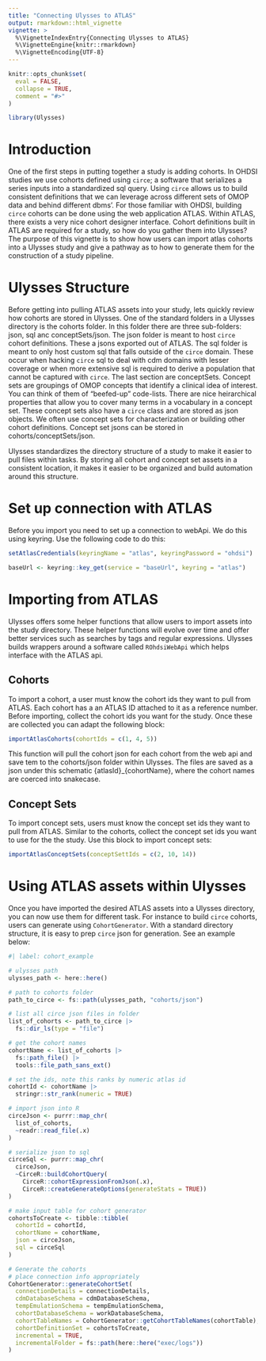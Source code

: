 ```yaml
---
title: "Connecting Ulysses to ATLAS"
output: rmarkdown::html_vignette
vignette: >
  %\VignetteIndexEntry{Connecting Ulysses to ATLAS}
  %\VignetteEngine{knitr::rmarkdown}
  %\VignetteEncoding{UTF-8}
---
```


```r
knitr::opts_chunk$set(
  eval = FALSE,
  collapse = TRUE,
  comment = "#>"
)
```

```r
library(Ulysses)
```

# Introduction

One of the first steps in putting together a study is adding cohorts. In OHDSI studies we use cohorts defined using `circe`; a software that serializes a series inputs into a standardized sql query. Using `circe` allows us to build consistent definitions that we can leverage across different sets of OMOP data and behind different dbms'. For those familiar with OHDSI, building `circe` cohorts can be done using the web application ATLAS. Within ATLAS, there exists a very nice cohort designer interface. Cohort definitions built in ATLAS are required for a study, so how do you gather them into Ulysses? The purpose of this vignette is to show how users can import atlas cohorts into a Ulysses study and give a pathway as to how to generate them for the construction of a study pipeline. 


# Ulysses Structure

Before getting into pulling ATLAS assets into your study, lets quickly review how cohorts are stored in Ulysses. One of the standard folders in a Ulysses directory is the cohorts folder. In this folder there are three sub-folders: json, sql anc conceptSets/json. The json folder is meant to host `circe` cohort definitions. These a jsons exported out of ATLAS. The sql folder is meant to only host custom sql that falls outside of the `circe` domain. These occur when hacking `circe` sql to deal with cdm domains with lesser coverage or when more extensive sql is required to derive a population that cannot be captured with `circe`. The last section are conceptSets. Concept sets are groupings of OMOP concepts that identify a clinical idea of interest. You can think of them of "beefed-up" code-lists. There are nice heirarchical properties that allow you to cover many terms in a vocabulary in a concept set. These concept sets also have a `circe` class and are stored as json objects. We often use concept sets for characterization or building other cohort definitions. Concept set jsons can be stored in cohorts/conceptSets/json. 

Ulysses standardizes the directory structure of a study to make it easier to pull files within tasks. By storing all cohort and concept set assets in a consistent location, it makes it easier to be organized and build automation around this structure.

# Set up connection with ATLAS

Before you import you need to set up a connection to webApi. We do this using keyring. Use the following code to do this:

```r

setAtlasCredentials(keyringName = "atlas", keyringPassword = "ohdsi")

baseUrl <- keyring::key_get(service = "baseUrl", keyring = "atlas")
```




# Importing from ATLAS

Ulysses offers some helper functions that allow users to import assets into the study directory. These helper functions will evolve over time and offer better services such as searches by tags and regular expressions. Ulysses builds wrappers around a software called `ROhdsiWebApi` which helps interface with the ATLAS api. 

## Cohorts

To import a cohort, a user must know the cohort ids they want to pull from ATLAS. Each cohort has a an ATLAS ID attached to it as a reference number. Before importing, collect the cohort ids you want for the study. Once these are collected you can adapt the following block:

```r
importAtlasCohorts(cohortIds = c(1, 4, 5))
```

This function will pull the cohort json for each cohort from the web api and save tem to the cohorts/json folder within Ulysses. The files are saved as a json under this schematic {atlasId}_{cohortName}, where the cohort names are coerced into snakecase. 

## Concept Sets

To import concept sets, users must know the concept set ids they want to pull from ATLAS. Similar to the cohorts, collect the concept set ids you want to use for the the study. Use this block to import concept sets:

```r
importAtlasConceptSets(conceptSettIds = c(2, 10, 14))
```


# Using ATLAS assets within Ulysses

Once you have imported the desired ATLAS assets into a Ulysses directory, you can now use them for different task. For instance to build `circe` cohorts, users can generate using `CohortGenerator`. With a standard directory structure, it is easy to prep `circe` json for generation. See an example below:

```r
#| label: cohort_example

# ulysses path
ulysses_path <- here::here() 

# path to cohorts folder
path_to_circe <- fs::path(ulysses_path, "cohorts/json") 

# list all circe json files in folder
list_of_cohorts <- path_to_circe |>
  fs::dir_ls(type = "file")

# get the cohort names
cohortName <- list_of_cohorts |>
  fs::path_file() |>
  tools::file_path_sans_ext()

# set the ids, note this ranks by numeric atlas id
cohortId <- cohortName |>
  stringr::str_rank(numeric = TRUE)

# import json into R
circeJson <- purrr::map_chr(
  list_of_cohorts,
  ~readr::read_file(.x)
)

# serialize json to sql
circeSql <- purrr::map_chr(
  circeJson,
  ~CirceR::buildCohortQuery(
    CirceR::cohortExpressionFromJson(.x),
    CirceR::createGenerateOptions(generateStats = TRUE))
)

# make input table for cohort generator
cohortsToCreate <- tibble::tibble(
  cohortId = cohortId,
  cohortName = cohortName,
  json = circeJson,
  sql = circeSql
)

# Generate the cohorts
# place connection info appropriately
CohortGenerator::generateCohortSet(
  connectionDetails = connectionDetails,
  cdmDatabaseSchema = cdmDatabaseSchema,
  tempEmulationSchema = tempEmulationSchema,
  cohortDatabaseSchema = workDatabaseSchema,
  cohortTableNames = CohortGenerator::getCohortTableNames(cohortTable),
  cohortDefinitionSet = cohortsToCreate,
  incremental = TRUE,
  incrementalFolder = fs::path(here::here("exec/logs"))
)

```

